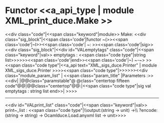 =Functor <<a_api_type | module XML_print_duce.Make >> =
<<div class="code"|<<span class="keyword"|module>> Make: <<div class="sig_block"|<<span class='code'|functor ~(>><<span class='code'|~I>><<span class='code'| ~: >><<span class='code'|sig>><<div class="sig_block"|<<div id="VALemptytags" class="code"|<<span class="keyword"|val>> emptytags : <<span class="code type"|string list>>>>>><<span class='code'|end>><<span class='code'|~) ~-~> >><<span class="code type"|<<a_api text="XML_sigs_duce.Printer" | module XML_sigs_duce.Printer >>>><<span class="code type"|{{{  }}}>>>>>><<div class="module_param_list" | <<span class="param_title" |Parameters :>><<div|
|@@class="paramstable"@ @class="centertop fifteen code"@@{{{I}}}|@@class="centertop"@@:|<<span class="code type"|sig val emptytags : string list end>>|
>>>>

----
<<div id="VALprint_list" class="code"|<<span class="keyword"|val>> print~_list : <<span class="code type"|\\{{{   }}}output:(string -> unit) ->\\{{{   }}}  ?encode:(string -> string) -> Ocamlduce.Load.anyxml list -> unit>>>>